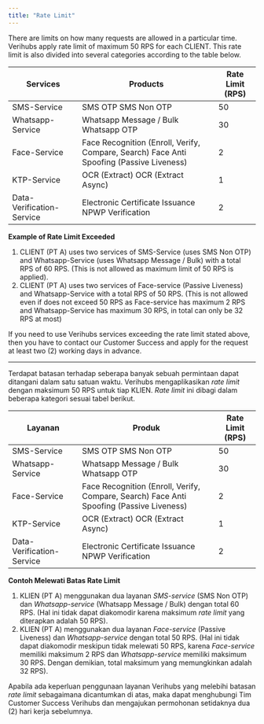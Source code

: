 ```yaml
---
title: "Rate Limit"
---
```

There are limits on how many requests are allowed in a particular time. Verihubs apply rate limit of maximum 50 RPS for each CLIENT. This rate limit is also divided into several categories according to the table below.

| Services | Products | Rate Limit (RPS) |
| --- | --- | --- |
| SMS-Service | SMS OTP  SMS Non OTP | 50  |
| Whatsapp-Service | Whatsapp Message / Bulk  Whatsapp OTP | 30  |
| Face-Service | Face Recognition (Enroll, Verify, Compare, Search)  Face Anti Spoofing (Passive Liveness) | 2   |
| KTP-Service | OCR (Extract)  OCR (Extract Async) | 1   |
| Data-Verification-Service | Electronic Certificate Issuance  NPWP Verification | 2   |

**Example of Rate Limit Exceeded**

1.  CLIENT (PT A) uses two services of SMS-Service (uses SMS Non OTP) and Whatsapp-Service (uses Whatsapp Message / Bulk) with a total RPS of 60 RPS. (This is not allowed as maximum limit of 50 RPS is applied).
2.  CLIENT (PT A) uses two services of Face-service (Passive Liveness) and Whatsapp-Service with a total RPS of 50 RPS. (This is not allowed even if does not exceed 50 RPS as Face-service has maximum 2 RPS and Whatsapp-Service has maximum 30 RPS, in total can only be 32 RPS at most)

If you need to use Verihubs services exceeding the rate limit stated above, then you have to contact our Customer Success and apply for the request at least two (2) working days in advance.

* * *

Terdapat batasan terhadap seberapa banyak sebuah permintaan dapat ditangani dalam satu satuan waktu. Verihubs mengaplikasikan _rate limit_ dengan maksimum 50 RPS untuk tiap KLIEN. _Rate limit_ ini dibagi dalam beberapa kategori sesuai tabel berikut.

| Layanan | Produk | Rate Limit (RPS) |
| --- | --- | --- |
| SMS-Service | SMS OTP  SMS Non OTP | 50  |
| Whatsapp-Service | Whatsapp Message / Bulk  Whatsapp OTP | 30  |
| Face-Service | Face Recognition (Enroll, Verify, Compare, Search)  Face Anti Spoofing (Passive Liveness) | 2   |
| KTP-Service | OCR (Extract)  OCR (Extract Async) | 1   |
| Data-Verification-Service | Electronic Certificate Issuance  NPWP Verification | 2   |

**Contoh Melewati Batas Rate Limit**

1.  KLIEN (PT A) menggunakan dua layanan _SMS-service_ (SMS Non OTP) dan _Whatsapp-service_ (Whatsapp Message / Bulk) dengan total 60 RPS. (Hal ini tidak dapat diakomodir karena maksimum _rate limit_ yang diterapkan adalah 50 RPS).
2.  KLIEN (PT A) menggunakan dua layanan _Face-service_ (Passive Liveness) dan _Whatsapp-service_ dengan total 50 RPS. (Hal ini tidak dapat diakomodir meskipun tidak melewati 50 RPS, karena _Face-service_ memiliki maksimum 2 RPS dan _Whatsapp-service_ memiliki maksimum 30 RPS. Dengan demikian, total maksimum yang memungkinkan adalah 32 RPS).

Apabila ada keperluan penggunaan layanan Verihubs yang melebihi batasan _rate limit_ sebagaimana dicantumkan di atas, maka dapat menghubungi Tim Customer Success Verihubs dan mengajukan permohonan setidaknya dua (2) hari kerja sebelumnya.